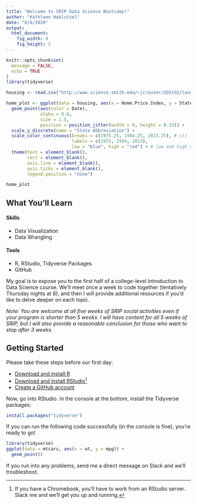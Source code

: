 ```yaml
---
title: "Welcome to SRIP Data Science Bootcamp!"
author: "Kathleen Hablutzel"
date: "6/6/2020"
output: 
  html_document:
    fig_width: 9
    fig_height: 2
---
```


```r
knitr::opts_chunk$set(
  message = FALSE,
  echo = TRUE
)
library(tidyverse)
```

```r
housing <- read.csv("http://www.science.smith.edu/~jcrouser/SDS192/landdata-states.csv")

home_plot <- ggplot(data = housing, aes(x = Home.Price.Index, y = State)) +
  geom_point(aes(color = Date),
             alpha = 0.6,
             size = 1.5,
             position = position_jitter(width = 0, height = 0.25)) +
  scale_y_discrete(name = "State Abbreviation") +
  scale_color_continuous(breaks = c(1975.25, 1994.25, 2013.25), # c() list of breaks
                         labels = c(1975, 1994, 2013),
                         low = "blue", high = "red") + # low and high colors
  theme(text = element_blank(),
        rect = element_blank(),
        axis.line = element_blank(),
        axis.ticks = element_blank(),
        legend.position = "none")

home_plot
```

## What You'll Learn

#### Skills

- Data Visualization
- Data Wrangling

#### Tools
- R, RStudio, Tidyverse Packages
- GitHub

My goal is to expose you to the first half of a college-level Introduction to Data Science course. We'll meet once a week to code together (tentatively Thursday nights at 8), and then I will provide additional resources if you'd like to delve deeper on each topic.

*Note: You are welcome at all five weeks of SRIP social activities even if your program is shorter than 5 weeks. I will have content for all 5 weeks of SRIP, but I will also provide a reasonable conclusion for those who want to stop after 3 weeks.*

## Getting Started

Please take these steps before our first day:

- [Download and install R](https://cloud.r-project.org/)
- [Download and install RStudio](https://rstudio.com/products/rstudio/download/)[^chrome]
- [Create a GitHub account](https://github.com/)

Now, go into RStudio. In the console at the bottom, install the Tidyverse packages:

```r
install.packages("tidyverse")
```

If you can run the following code successfully (in the console is fine), you're ready to go!

```r
library(tidyverse)
ggplot(data = mtcars, aes(x = wt, y = mpg)) +
  geom_point()
```

If you run into any problems, send me a direct message on Slack and we'll troubleshoot.

[^chrome]: If you have a Chromebook, you'll have to work from an RStudio server. Slack me and we'll get you up and running.